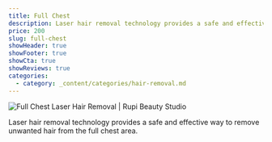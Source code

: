 ```yaml
---
title: Full Chest
description: Laser hair removal technology provides a safe and effective way to remove unwanted hair from the full chest area.
price: 200
slug: full-chest
showHeader: true
showFooter: true
showCta: true
showReviews: true
categories:
  - category: _content/categories/hair-removal.md
---
```


![Full Chest Laser Hair Removal | Rupi Beauty Studio](/uploads/services/laser-hair-removal.webp 'Full Chest Laser Hair Removal  | Rupi Beauty Studio')

Laser hair removal technology provides a safe and effective way to remove unwanted hair from the full chest area.
